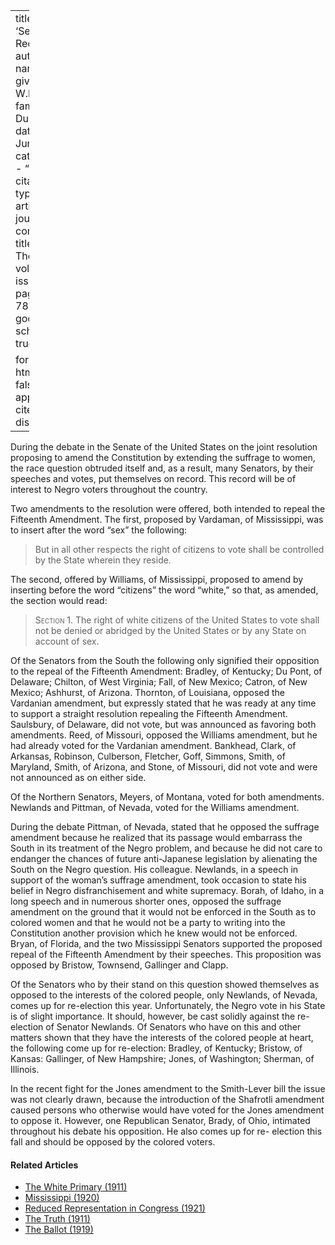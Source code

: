 
---
title: 'Senators'' Records'
author:
  - name:
      given: W.E.B.
      family: Du Bois
date: Jun. 1914
categories: 
  - ""
citation: 
  type: article-journal
  container-title: The Crisis
  volume: 8
  issue: 2
  page: 77-78
google-scholar: true

format:
  html:
    toc: false
    appendix-cite-as: display
---



During the debate in the Senate of the United States on the joint
resolution proposing to amend the Constitution by extending the suffrage
to women, the race question obtruded itself and, as a result, many
Senators, by their speeches and votes, put themselves on record. This
record will be of interest to Negro voters throughout the country.

Two amendments to the resolution were offered, both intended to repeal
the Fifteenth Amendment. The first, proposed by Vardaman, of
Mississippi, was to insert after the word "sex" the following:

> But in all other respects the right of citizens to vote shall be
controlled by the State wherein they reside.

The second, offered by Williams, of Mississippi, proposed to amend by
inserting before the word "citizens" the word "white," so that, as
amended, the section would read:

> <span style="font-variant:small-caps;">Section 1. </span> The right of white citizens of the United States to vote
shall not be denied or abridged by the United States or by any State on
account of sex.

Of the Senators from the South the following only signified their
opposition to the repeal of the Fifteenth Amendment: Bradley, of
Kentucky; Du Pont, of Delaware; Chilton, of West Virginia; Fall, of New
Mexico; Catron, of New Mexico; Ashhurst, of Arizona. Thornton, of
Louisiana, opposed the Vardanian amendment, but expressly stated that he
was ready at any time to support a straight resolution repealing the
Fifteenth Amendment. Saulsbury, of Delaware, did not vote, but was
announced as favoring both amendments. Reed, of Missouri, opposed the
Williams amendment, but he had already voted for the Vardanian
amendment. Bankhead, Clark, of Arkansas, Robinson, Culberson, Fletcher,
Goff, Simmons, Smith, of Maryland, Smith, of Arizona, and Stone, of
Missouri, did not vote and were not announced as on either side.

Of the Northern Senators, Meyers, of Montana, voted for both amendments.
Newlands and Pittman, of Nevada, voted for the Williams amendment.

During the debate Pittman, of Nevada, stated that he opposed the
suffrage amendment because he realized that its passage would embarrass
the South in its treatment of the Negro problem, and because he did not
care to endanger the chances of future anti-Japanese legislation by
alienating the South on the Negro question. His colleague. Newlands, in
a speech in support of the woman's suffrage amendment, took occasion to
state his belief in Negro disfranchisement and white supremacy. Borah,
of Idaho, in a long speech and in numerous shorter ones, opposed the
suffrage amendment on the ground that it would not be enforced in the South as to colored
women and that he would not be a party to writing into the Constitution
another provision which he knew would not be enforced. Bryan, of
Florida, and the two Mississippi Senators supported the proposed repeal
of the Fifteenth Amendment by their speeches. This proposition was
opposed by Bristow, Townsend, Gallinger and Clapp.

Of the Senators who by their stand on this question showed themselves as
opposed to the interests of the colored people, only Newlands, of
Nevada, comes up for re-election this year. Unfortunately, the Negro
vote in his State is of slight importance. It should, however, be cast
solidly against the re-election of Senator Newlands. Of Senators who
have on this and other matters shown that they have the interests of the
colored people at heart, the following come up for re-election: Bradley,
of Kentucky; Bristow, of Kansas: Gallinger, of New Hampshire; Jones, of
Washington; Sherman, of Illinois.

In the recent fight for the Jones amendment to the Smith-Lever bill the
issue was not clearly drawn, because the introduction of the Shafrotli
amendment caused persons who otherwise would have voted for the Jones
amendment to oppose it. However, one Republican Senator, Brady, of Ohio,
intimated throughout his debate his opposition. He also comes up for re-
election this fall and should be opposed by the colored voters.

<!-- Similar articles start here -->
<div  class="clear-wrap"></div>

#### Related Articles

* [The White Primary (1911)](/Volumes/01/05/white_primary.html)
* [Mississippi (1920)](/Volumes/20/02/mississippi.html)
* [Reduced Representation in Congress (1921)](/Volumes/21/04/reduced-representation.html)
* [The Truth (1911)](/Volumes/01/03/truth.html)
* [The Ballot (1919)](/Volumes/17/02/ballot.html)

<!-- Similar articles end here -->